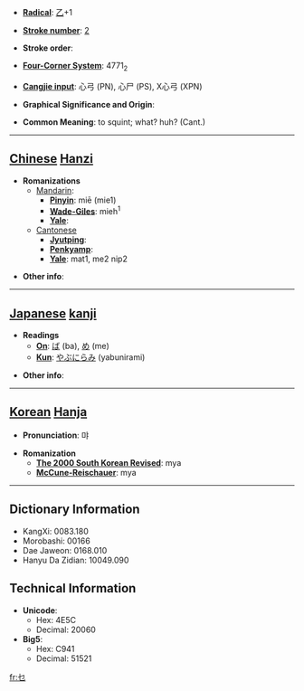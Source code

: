 * '''[[Wiktionary:Chinese radical index| Radical]]''': [[Wiktionary:Chinese radical index 乙|乙]]+1

* '''[[Wiktionary:Chinese total strokes index|Stroke number]]''': [[Wiktionary:Chinese total strokes index 2|2]]

* '''Stroke order''': 

* '''[[Wiktionary:Chinese four corner index|Four-Corner System]]''': 4771<sub>2</sub>

* '''[[Wiktionary:Chinese Cangjie index|Cangjie input]]''': 心弓 (PN), 心尸 (PS), X心弓 (XPN)

* '''Graphical Significance and Origin''': 

* '''Common Meaning''': to squint; what? huh? (Cant.)

----

== [[Chinese]] [[Hanzi]] ==

* '''Romanizations'''
** [[Mandarin]]:
*** '''[[Pinyin]]''': miē (mie1)
*** '''[[Wade-Giles]]''': mieh<sup>1</sup>
*** '''[[Yale]]''': 
**[[Cantonese]]
***'''[[Jyutping]]''':
***'''[[Penkyamp]]''': 
***'''[[Yale]]''': mat1, me2 nip2

* '''Other info''': 

----

== [[Japanese]] [[kanji]] ==

* '''Readings'''
** '''[[On]]''': [[ば]] (ba), [[め]] (me)
** '''[[Kun]]''': [[やぶにらみ]] (yabunirami)

* '''Other info''':  

----

== [[Korean]] [[Hanja]] ==

* '''Pronunciation''': 먀

* '''Romanization'''
** '''[[The 2000 South Korean Revised Romanization|The 2000 South Korean Revised]]''': mya
** '''[[McCune-Reischauer]]''': mya

----

== Dictionary Information ==

* KangXi: 0083.180
* Morobashi: 00166
* Dae Jaweon: 0168.010
* Hanyu Da Zidian: 10049.090

== Technical Information ==

* '''Unicode''':
** Hex: 4E5C
** Decimal: 20060
* '''Big5''':
** Hex: C941
** Decimal: 51521

[[fr:乜]]